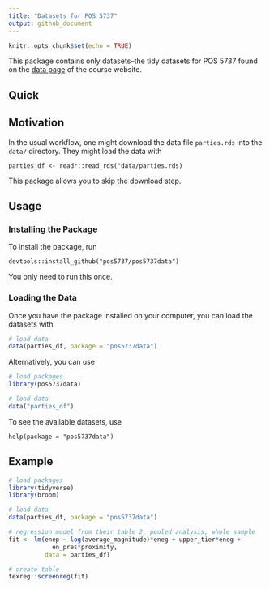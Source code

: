 ```yaml
---
title: "Datasets for POS 5737"
output: github_document
---
```


```r
knitr::opts_chunk$set(echo = TRUE)
```

This package contains only datasets--the tidy datasets for POS 5737 found on the [data page](https://pos5737.github.io/data.html) of the course website.

## Quick 

## Motivation

In the usual workflow, one might download the data file `parties.rds` into the `data/` directory. They might load the data with

```
parties_df <- readr::read_rds("data/parties.rds)
```

This package allows you to skip the download step.

## Usage

### Installing the Package

To install the package, run 

```
devtools::install_github("pos5737/pos5737data")
```

You only need to run this once.

### Loading the Data

Once you have the package installed on your computer, you can load the datasets with

```r
# load data
data(parties_df, package = "pos5737data")
```

Alternatively, you can use

```r
# load packages
library(pos5737data)

# load data
data("parties_df")
```

To see the available datasets, use

```
help(package = "pos5737data")
```

## Example

```r
# load packages
library(tidyverse)
library(broom)

# load data
data(parties_df, package = "pos5737data")

# regression model from their table 2, pooled analysis, whole sample
fit <- lm(enep ~ log(average_magnitude)*eneg + upper_tier*eneg + 
            en_pres*proximity, 
          data = parties_df)

# create table
texreg::screenreg(fit)
```






